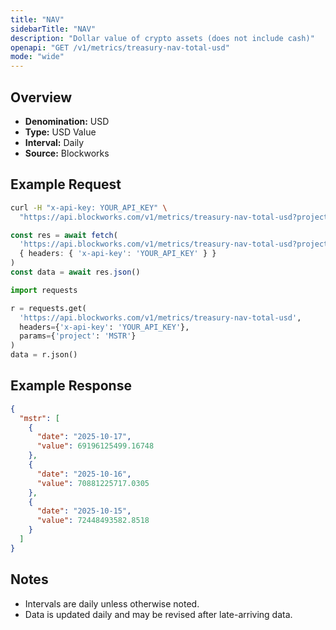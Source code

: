 ```yaml
---
title: "NAV"
sidebarTitle: "NAV"
description: "Dollar value of crypto assets (does not include cash)"
openapi: "GET /v1/metrics/treasury-nav-total-usd"
mode: "wide"
---
```


## Overview

- **Denomination:** USD
- **Type:** USD Value
- **Interval:** Daily
- **Source:** Blockworks

## Example Request

<CodeGroup>

```bash cURL
curl -H "x-api-key: YOUR_API_KEY" \
  "https://api.blockworks.com/v1/metrics/treasury-nav-total-usd?project=MSTR"
```

```typescript TypeScript
const res = await fetch(
  'https://api.blockworks.com/v1/metrics/treasury-nav-total-usd?project=MSTR',
  { headers: { 'x-api-key': 'YOUR_API_KEY' } }
)
const data = await res.json()
```

```python Python
import requests

r = requests.get(
  'https://api.blockworks.com/v1/metrics/treasury-nav-total-usd',
  headers={'x-api-key': 'YOUR_API_KEY'},
  params={'project': 'MSTR'}
)
data = r.json()
```

</CodeGroup>

## Example Response

```json
{
  "mstr": [
    {
      "date": "2025-10-17",
      "value": 69196125499.16748
    },
    {
      "date": "2025-10-16",
      "value": 70881225717.0305
    },
    {
      "date": "2025-10-15",
      "value": 72448493582.8518
    }
  ]
}
```

## Notes
- Intervals are daily unless otherwise noted.
- Data is updated daily and may be revised after late-arriving data.